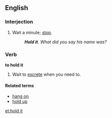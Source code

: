 ==English==

===Interjection===
{{en-interj|pos=[[hold]] [[it]]}}

# Wait a minute; [[stop]].
#: '''''Hold it'''. What did you say his name was?''

===Verb===
'''to hold it'''
#Wait to [[excrete]] when you need to.

====Related terms====
* [[hang on]]
* [[hold up]]

[[et:hold it]]